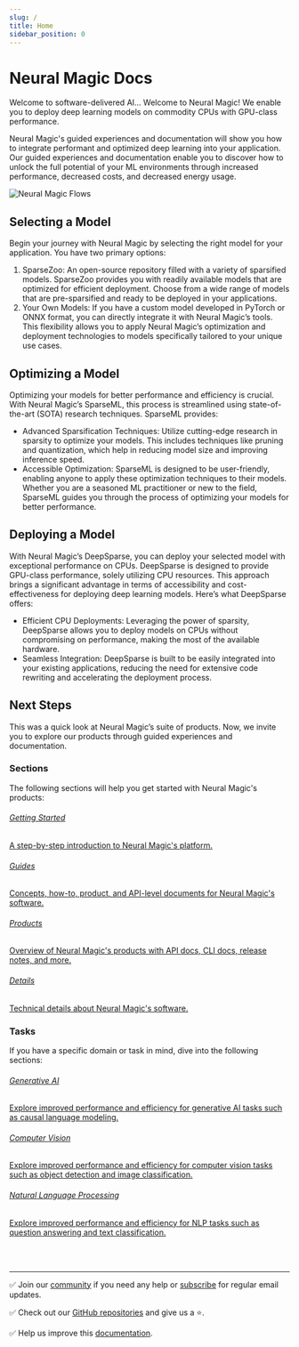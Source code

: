 ```yaml
---
slug: /
title: Home
sidebar_position: 0
---
```


# Neural Magic Docs

Welcome to software-delivered AI... Welcome to Neural Magic!
We enable you to deploy deep learning models on commodity CPUs with GPU-class performance.

Neural Magic's guided experiences and documentation will show you how to integrate performant and optimized deep learning into your application.
Our guided experiences and documentation enable you to discover how to unlock the full potential of your ML environments through increased performance, decreased costs, and decreased energy usage.

![Neural Magic Flows](/img/nm-flows.png)

## Selecting a Model

Begin your journey with Neural Magic by selecting the right model for your application. You have two primary options:

1. SparseZoo: An open-source repository filled with a variety of sparsified models. SparseZoo provides you with readily available models that are optimized for efficient deployment. Choose from a wide range of models that are pre-sparsified and ready to be deployed in your applications.
2. Your Own Models: If you have a custom model developed in PyTorch or ONNX format, you can directly integrate it with Neural Magic’s tools. This flexibility allows you to apply Neural Magic’s optimization and deployment technologies to models specifically tailored to your unique use cases.

## Optimizing a Model

Optimizing your models for better performance and efficiency is crucial. With Neural Magic’s SparseML, this process is streamlined using state-of-the-art (SOTA) research techniques. SparseML provides:

- Advanced Sparsification Techniques: Utilize cutting-edge research in sparsity to optimize your models. This includes techniques like pruning and quantization, which help in reducing model size and improving inference speed.
- Accessible Optimization: SparseML is designed to be user-friendly, enabling anyone to apply these optimization techniques to their models. Whether you are a seasoned ML practitioner or new to the field, SparseML guides you through the process of optimizing your models for better performance.


## Deploying a Model

With Neural Magic’s DeepSparse, you can deploy your selected model with exceptional performance on CPUs. DeepSparse is designed to provide GPU-class performance, solely utilizing CPU resources. This approach brings a significant advantage in terms of accessibility and cost-effectiveness for deploying deep learning models. Here’s what DeepSparse offers:

- Efficient CPU Deployments: Leveraging the power of sparsity, DeepSparse allows you to deploy models on CPUs without compromising on performance, making the most of the available hardware.
- Seamless Integration: DeepSparse is built to be easily integrated into your existing applications, reducing the need for extensive code rewriting and accelerating the deployment process.

## Next Steps

This was a quick look at Neural Magic’s suite of products.
Now, we invite you to explore our products through guided experiences and documentation.

### Sections

The following sections will help you get started with Neural Magic's products:

<div className="cards-container">
    <a href="/get-started">
        <h6>Getting Started</h6>
        <p>A step-by-step introduction to Neural Magic's platform.</p>
    </a>
    <a href="/guides">
        <h6>Guides</h6>
        <p>Concepts, how-to, product, and API-level documents for Neural Magic's software.</p>
    </a>
    <a href="/products">
        <h6>Products</h6>
        <p>Overview of Neural Magic's products with API docs, CLI docs, release notes, and more.</p>
    </a>
    <a href="/details">
        <h6>Details</h6>
        <p>Technical details about Neural Magic's software.</p>
    </a>
</div>

### Tasks

If you have a specific domain or task in mind, dive into the following sections:

<div className="cards-container">
    <a href="/generative-ai">
        <h6>Generative AI</h6>
        <p>Explore improved performance and efficiency for generative AI tasks such as causal language modeling.</p>
    </a>
    <a href="/computer-vision">
        <h6>Computer Vision</h6>
        <p>Explore improved performance and efficiency for computer vision tasks such as object detection and image classification.</p>
    </a>
    <a href="/nlp">
        <h6>Natural Language Processing</h6>
        <p>Explore improved performance and efficiency for NLP tasks such as question answering and text classification.</p>
    </a>
</div>

<br></br>

---

✅ Join our [community](https://join.slack.com/t/discuss-neuralmagic/shared_invite/zt-q1a1cnvo-YBoICSIw3L1dmQpjBeDurQ) if you need any help or [subscribe](https://neuralmagic.com/deep-sparse-community/#subscribe) for regular email updates.

✅ Check out our [GitHub repositories](https://github.com/neuralmagic) and give us a ⭐.

✅ Help us improve this [documentation](https://github.com/neuralmagic/docs).
